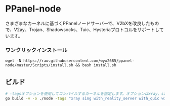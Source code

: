 # PPanel-node

さまざまなカーネルに基づくPPanelノードサーバーで、V2bXを改良したもので、V2ay、Trojan、Shadowsocks、Tuic、Hysteriaプロトコルをサポートしています。

### ワンクリックインストール

```
wget -N https://raw.githubusercontent.com/wyx2685/ppanel-node/master/Scripts/install.sh && bash install.sh
```

## ビルド

```bash
# -tagsオプションを使用してコンパイルするカーネルを指定します。オプションはxray、singです。
go build -v -o ./node -tags "xray sing with_reality_server with_quic with_grpc with_utls with_wireguard with_acme" -trimpath -ldflags "-s -w -buildid="
```


<Giscus />
